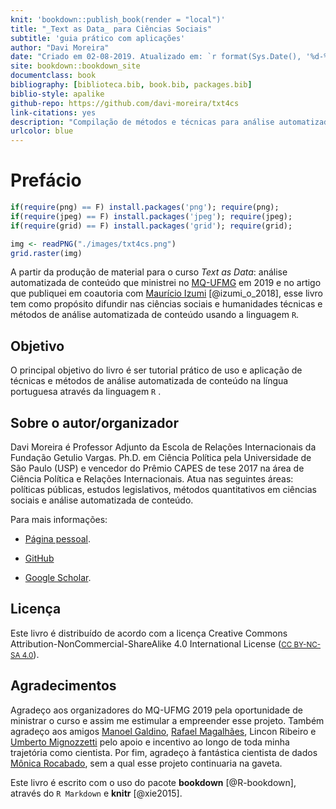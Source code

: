 ```yaml
--- 
knit: 'bookdown::publish_book(render = "local")'
title: "_Text as Data_ para Ciências Sociais"
subtitle: 'guia prático com aplicações'
author: "Davi Moreira"
date: "Criado em 02-08-2019. Atualizado em: `r format(Sys.Date(), '%d-%m-%Y')`"
site: bookdown::bookdown_site
documentclass: book
bibliography: [biblioteca.bib, book.bib, packages.bib]
biblio-style: apalike
github-repo: https://github.com/davi-moreira/txt4cs
link-citations: yes
description: "Compilação de métodos e técnicas para análise automatizada de conteúdo"
urlcolor: blue
---
```


<!---```{r setup,include=FALSE}
source("_setup.R",echo=FALSE)
```--->

# Prefácio {-}
```r
if(require(png) == F) install.packages('png'); require(png);
if(require(jpeg) == F) install.packages('jpeg'); require(jpeg);
if(require(grid) == F) install.packages('grid'); require(grid);

img <- readPNG("./images/txt4cs.png")
grid.raster(img)
```

A partir da produção de material para o curso _Text as Data_: análise automatizada de conteúdo que ministrei no [MQ-UFMG](http://www.fafich.ufmg.br/~mq/) em 2019 e no artigo que publiquei em coautoria com [Maurício Izumi](http://lattes.cnpq.br/2546701843557096) [@izumi_o_2018], esse livro tem como propósito difundir nas ciências sociais e humanidades técnicas e métodos de análise automatizada de conteúdo usando a linguagem `R`. 

## Objetivo {-}

O principal objetivo do livro é ser tutorial prático de uso e aplicação de técnicas e métodos de análise automatizada de conteúdo na língua portuguesa através da linguagem `R` .

## Sobre o autor/organizador {-}

Davi Moreira é Professor Adjunto da Escola de Relações Internacionais da Fundação Getulio Vargas. Ph.D. em Ciência Política pela Universidade de São Paulo (USP) e vencedor do Prêmio CAPES de tese 2017 na área de Ciência Política e Relações Internacionais. Atua nas seguintes áreas: políticas públicas, estudos legislativos, métodos quantitativos em ciências sociais e análise automatizada de conteúdo.

Para mais informações:

- [Página pessoal](https://davimoreira.com/). 

- [GitHub](https://github.com/davi-moreira) 

- [Google Scholar](https://scholar.google.com.br/citations?hl=pt-BR&user=dS9bbdMAAAAJ).

## Licença {-}

Este livro é distribuído de acordo com a licença  Creative Commons Attribution-NonCommercial-ShareAlike 4.0 International License ([<small>CC BY-NC-SA 4.0</small>](https://creativecommons.org/licenses/by-nc-sa/4.0/)).

## Agradecimentos {-}

Agradeço aos organizadores do MQ-UFMG 2019 pela oportunidade de ministrar o curso e assim me estimular a empreender esse projeto. Também agradeço aos amigos [Manoel Galdino](https://sites.google.com/site/galdinomcz/), [Rafael Magalhães](http://lattes.cnpq.br/8040086656965973), Lincon Ribeiro e [Umberto Mignozzetti](https://umbertomig.com/) pelo apoio e incentivo ao longo de toda minha trajetória como cientista. Por fim, agradeço à fantástica cientista de dados [Mônica Rocabado](https://rdados.netlify.app/), sem a qual esse projeto continuaria na gaveta.

Este livro é escrito com o uso do pacote **bookdown** [@R-bookdown], através do  `R Markdown` e **knitr** [@xie2015].

